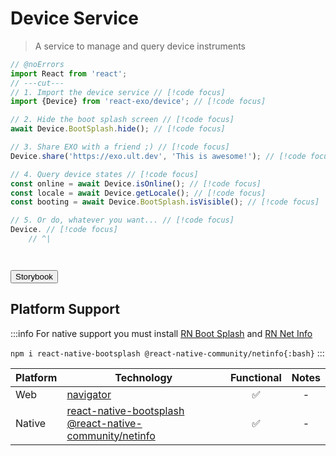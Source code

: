 
# Device Service

> A service to manage and query device instruments

```ts twoslash
// @noErrors
import React from 'react';
// ---cut---
// 1. Import the device service // [!code focus]
import {Device} from 'react-exo/device'; // [!code focus]

// 2. Hide the boot splash screen // [!code focus]
await Device.BootSplash.hide(); // [!code focus]

// 3. Share EXO with a friend ;) // [!code focus]
Device.share('https://exo.ult.dev', 'This is awesome!'); // [!code focus]

// 4. Query device states // [!code focus]
const online = await Device.isOnline(); // [!code focus]
const locale = await Device.getLocale(); // [!code focus]
const booting = await Device.BootSplash.isVisible(); // [!code focus]

// 5. Or do, whatever you want... // [!code focus]
Device. // [!code focus]
    // ^|




```

<Button href="https://exo.fig.run/?path=/docs/primitives-device">Storybook</Button>

## Platform Support

:::info
For native support you must install [RN Boot Splash](https://react-native-bootsplash.github.io/react-native-bootsplash) and [RN Net Info](https://github.com/react-native-netinfo/react-native-netinfo)

`npm i react-native-bootsplash @react-native-community/netinfo{:bash}`
:::


| Platform | Technology | Functional | Notes |
| -------- | ---------- | :--------: | :---: |
| Web | [navigator](https://developer.mozilla.org/en-US/docs/Web/API/Navigator) | ✅ | - |
| Native | [react-native-bootsplash](https://react-native-bootsplash.github.io/react-native-bootsplash) <br/> [@react-native-community/netinfo](https://github.com/react-native-netinfo/react-native-netinfo) | ✅ | - |
